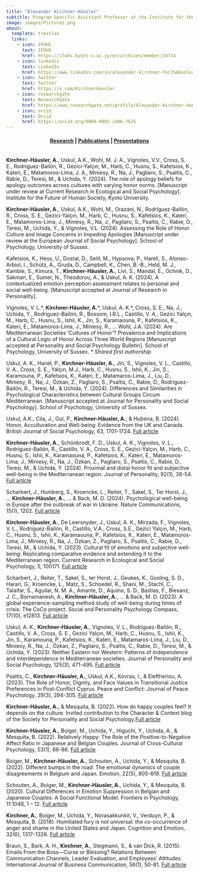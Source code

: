 ```yaml
---
title: "Alexander Kirchner-Häusler"
subtitle: Program-Specific Assistant Professor at the Institute for the Future of Human Society (IFOHS) at Kyoto University. <br><br> Affiliated researcher at the University of Sussex and KU Leuven. 
image: images/Picture1.png
about:
  template: trestles
  links:
    - icon: IFOHS
      text: IFOHS
      href: https://ifohs.kyoto-u.ac.jp/en/archives/member/34714
    - icon: linkedin
      text: LinkedIn
      href: https://www.linkedin.com/in/alexander-kirchner-h%C3%A4usler-phd-222a54159/      
    - icon: twitter
      text: Twitter
      href: https://x.com/KirchnerHausler
    - icon: researchgate
      text: ResearchGate
      href: https://www.researchgate.net/profile/Alexander-Kirchner-Haeusler?ev=hdr_xprf&_tp=eyJjb250ZXh0Ijp7ImZpcnN0UGFnZSI6ImhvbWUiLCJwYWdlIjoiaG9tZSIsInBvc2l0aW9uIjoiZ2xvYmFsSGVhZGVyIn19
    - icon: orcid
      text: Orcid
      href: https://orcid.org/0000-0002-2406-7635
---
```


<center>

<h4 class="navigation">

[Research](index.qmd) \| [Publications](publications.qmd) \| [Presentations](presentations.qmd)

</center>

</h4>

<br> **Kirchner-Häusler, A.**, Uskul, A.K., Wohl, M. J. A., Vignoles, V.V., Cross, S. E.,  Rodriguez-Bailón, R., Gezici-Yalçın, M., Harb, C., Husnu, S., Kafetsios, K., Kateri, E., Matamoros-Lima, J. A., Miniesy, R., Na, J., Pagliaro, S., Psaltis, C., Rabie, D., Teresi, M., & Uchida, Y. (2024). The role of apology beliefs for apology outcomes across cultures with varying honor norms. \[Manuscript under review at Current Research in Ecological and Social Psychology\]. Institute for the Future of Human Society, Kyoto University. 

**Kirchner-Häusler, A.**, Uskul, A.K., Wohl, M., Orazani, N., Rodríguez-Bailón, R., Cross, S. E., Gezici-Yalçın, M., Harb, C., Husnu, S., Kafetsios, K., Kateri, E., Matamoros-Lima, J., Miniesy, R., Na, J., Pagliaro, S., Psaltis, C., Rabie, D., Teresi, M., Uchida, Y., & Vignoles, V.L. (2024). Assessing the Role of Honor Culture and Image Concerns in Impeding Apologies \[Manuscript under review at the European Journal of Social Psychology\]. School of Psychology, University of Sussex.

Kafetsios, K., Hess, U., Dostal, D., Seitl, M., Hypsova, P., Hareli, S., Alonso-Arbiol, I., Schütz, A., Gruda, D., Campbell, K., Chen, B.-B., Held, M. J., Kamble, S., Kimura, T., **Kirchner-Häusler, A.**, Livi, S., Mandal, E., Ochnik, D., Sakman, E., Sumer, N., Theodorou, A., & Uskul, A. K. (2024). A contextualized emotion perception assessment relates to personal and social well-being. \[Manuscript accepted at Journal of Research in Personality\].

Vignoles, V. L.\*, **Kirchner-Häusler, A.**\*, Uskul, A. K.\*, Cross, S. E., Na, J., Uchida, Y., Rodriguez-Bailón, R., Bossom, I.R.L., Castillo, V. A., Gezici Yalçın, M., Harb, C., Husnu, S., Ishii, K., Jin, S., Karamaouna, P., Kafetsios, K., Kateri, E., Matamoros-Lima, J., Miniesy, R., ... Wohl, J.A. (2024). Are Mediterranean Societies 'Cultures of Honor'? Prevalence and Implications of a Cultural Logic of Honor Across Three World Regions \[Manuscript accepted at Personality and Social Psychology Bulletin\]. School of Psychology, University of Sussex. *\* Shared first authorship*

Uskul, A. K., Hanel, P., **Kirchner-Häusler, A.**, Jin, S., Vignoles, V. L., Castillo, V. A., Cross, S. E., Yalçın, M.J., Harb, C., Husnu, S., Ishii, K., Jin, S., Karamouna, P., Kafetsios, K., Kateri, E., Matamaros-Lima, J., Liu, D., Miniesy, R., Na, J., Özkan, Z., Pagliaro, S., Psaltis, C., Rabie, D., Rodríguez-Bailón, R., Teresi, M., & Uchida, Y. (2024). Differences and Similarities in Psychological Characteristics between Cultural Groups Circum Mediterranean. \[Manuscript accepted at Journal for Personality and Social Psychology\]. School of Psychology, University of Sussex.

Uskul, A.K., Cila, J., Gul, P., **Kirchner-Häusler, A.**, & Hubena, B. (2024). Honor, Acculturation and Well-being: Evidence from the UK and Canada. British Journal of Social Psychology, 63, 1701-1724. [Full article](publications/Uskul%20et%20al.%20-%202024%20-%20Honour,%20acculturation%20and%20well‐being%20Evidence%20from%20the%20UK%20and%20Canada.pdf)

**Kirchner-Häusler, A.**, Schönbrodt, F. D., Uskul, A. K., Vignoles, V. L., Rodríguez-Bailón, R., Castillo, V. A., Cross, S. E., Gezici-Yalçın, M., Harb, C., Husnu, S., Ishii, K., Karamaouna, P., Kafetsios, K., Kateri, E., Matamoros-Lima, J., Miniesy, R., Na, J., Özkan, Z., Pagliaro, S., Psaltis, C., Rabie, D., Teresi, M., & Uchida, Y. (2024). Proximal and distal honor fit and subjective well-being in the Mediterranean region. Journal of Personality, 92(1), 38-54. [Full article](publications/Kirchner‐Häusler%20et%20al.%20-%202024%20-%20Proximal%20and%20distal%20honor%20fit%20and%20subjective%20well‐being%20in%20the%20Mediterranean%20region.pdf)

Scharbert, J., Humberg, S., Kroencke, L., Reiter, T., Sakel, S., Ter Horst, J., ... **Kirchner-Häusler, A.**, ... & Back, M. D. (2024). Psychological well-being in Europe after the outbreak of war in Ukraine. Nature Communications, 15(1), 1202. [Full article](publications/Scharbert%20et%20al.%20-%202024%20-%20Psychological%20well-being%20in%20Europe%20after%20the%20outbreak%20of%20war%20in%20Ukraine.pdf)

**Kirchner-Häusler, A.**, De Leersnyder, J., Uskul, A. K., Mirzada, F., Vignoles, V. L., Rodríguez-Bailón, R., Castillo, V.A., Cross, S.E., Gezici Yalçın, M., Harb, C., Husnu, S., Ishii, K., Karamaouna, P., Kafetsios, K., Kateri, E., Matamoros-Lima, J., Miniesy, R., Na, J., Özkan, Z., Pagliaro, S., Psaltis, C., Rabie, D., Teresi, M., & Uchida, Y. (2023). Cultural fit of emotions and subjective well-being: Replicating comparative evidence and extending it to the Mediterranean region. Current Research in Ecological and Social Psychology, 5, 100171. [Full article](publications/Kirchner-Häusler%20et%20al.%20-%202023%20-%20Cultural%20fit%20of%20emotions%20and%20subjective%20well-being%20Replicating%20comparative%20evidence%20and%20extending%20it%20to%20the%20Mediterranean%20region.pdf)

Scharbert, J., Reiter, T., Sakel, S., ter Horst, J., Geukes, K., Gosling, S. D., Harari, G., Kroencke, L., Matz, S., Schoedel, R., Shani, M., Stachl, C., Talaifar, S., Aguilar, N. M. A., Amante, D., Aquino, S. D., Bastias, F., Biesanz, J. C., Bornamanesh, A., **Kirchner-Häusler, A.**, ... & Back, M. D. (2023). A global experience-sampling method study of well-being during times of crisis: The CoCo project. Social and Personality Psychology Compass, 17(10), e12813. [Full article](publications/Scharbert%20et%20al.%20-%202023%20-%20A%20global%20experience‐sampling%20method%20study%20of%20well‐being%20during%20times%20of%20crisis%20The%20CoCo%20project.pdf)

Uskul, A. K., **Kirchner-Häusler, A.**, Vignoles, V. L., Rodríguez-Bailón, R., Castillo, V. A., Cross, S. E., Gezici Yalçın, M., Harb, C., Husnu, S., Ishii, K., Jin, S., Karamouna, P., Kafetsios, K., Kateri, E., Matamaros-Lima, J., Liu, D., Miniesy, R., Na, J., Özkan, Z., Pagliaro, S., Psaltis, C., Rabie, D., Teresi, M., & Uchida, Y. (2023). Neither Eastern nor Western: Patterns of independence and interdependence in Mediterranean societies. Journal of Personality and Social Psychology, 125(3), 471-495. [Full article](publications/Uskul%20-%202023%20-%20Neither%20Eastern%20nor%20Western%20Patterns%20of%20Independence%20and.pdf)

Psaltis, C., **Kirchner-Häusler, A.**, Uskul, A.K., Kovras, I., & Eleftheriou, A. (2023). The Role of Honor, Dignity, and Face Values in Transitional Justice Preferences in Post-Conflict Cyprus. Peace and Conflict: Journal of Peace Psychology, 29(3), 294-305. [Full article](publications/Psaltis%20et%20al.%20-%202023%20-%20Role%20of%20honor,%20dignity,%20and%20face%20values%20in%20transitional%20justice%20in%20postconflict%20cyprus.pdf)

**Kirchner-Häusler, A.**, & Mesquita, B. (2022). How do happy couples feel? It depends on the culture. Invited contribution to the Character & Context blog of the Society for Personality and Social Psychology.[Full article](https://spsp.org/news/character-and-context-blog/kirchner-hausler-mesquita-culture-couples-satisfaction)

**Kirchner-Häusler, A.**, Boiger, M., Uchida, Y., Higuchi, Y., Uchida, A., & Mesquita, B. (2022). Relatively Happy: The Role of the Positive-to-Negative Affect Ratio in Japanese and Belgian Couples. Journal of Cross-Cultural Psychology, 53(1), 66-86. [Full article](publications/Kirchner-Häusler%20et%20al.%20-%202022%20-%20Relatively%20Happy%20The%20Role%20of%20the%20Positive-to-Negative%20Affect%20Ratio%20in%20Japanese%20and%20Belgian%20Couples.pdf)

Boiger, M., **Kirchner-Häusler, A.**, Schouten, A., Uchida, Y., & Mesquita, B. (2022). Different bumps in the road: The emotional dynamics of couple disagreements in Belgium and Japan. Emotion, 22(5), 805–819. [Full article](https://lirias.kuleuven.be/retrieve/596308)

Schouten, A., Boiger, M., **Kirchner-Häusler, A.**, Uchida, Y., & Mesquita, B. (2020). Cultural Differences in Emotion Suppression in Belgian and Japanese Couples: A Social Functional Model. Frontiers in Psychology, 11:1048, 1 – 12. [Full article](https://www.frontiersin.org/journals/psychology/articles/10.3389/fpsyg.2020.01048/full)

**Kirchner, A.**, Boiger, M., Uchida, Y., Norasakkunkit, V., Verduyn, P., & Mesquita, B. (2018). Humiliated fury is not universal: the co-occurrence of anger and shame in the United States and Japan. Cognition and Emotion, 32(6), 1317-1328. [Full article](https://www.tandfonline.com/doi/abs/10.1080/02699931.2017.1414686)

Braun, S., Bark, A. H., **Kirchner, A.**, Stegmann, S., & van Dick, R. (2015). Emails From the Boss—Curse or Blessing? Relations Between Communication Channels, Leader Evaluation, and Employees’ Attitudes. International Journal of Business Communication, 56(1), 50-81. [Full article](https://journals.sagepub.com/doi/abs/10.1177/2329488415597516)
